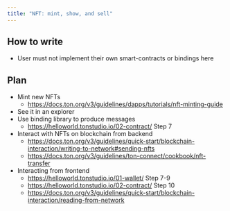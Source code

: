 ```yaml
---
title: "NFT: mint, show, and sell"
---
```


## How to write

- User must not implement their own smart-contracts or bindings here

## Plan

- Mint new NFTs
    - https://docs.ton.org/v3/guidelines/dapps/tutorials/nft-minting-guide
- See it in an explorer
- Use binding library to produce messages
    - https://helloworld.tonstudio.io/02-contract/ Step 7
- Interact with NFTs on blockchain from backend
    - https://docs.ton.org/v3/guidelines/quick-start/blockchain-interaction/writing-to-network#sending-nfts
    - https://docs.ton.org/v3/guidelines/ton-connect/cookbook/nft-transfer
- Interacting from frontend
    - https://helloworld.tonstudio.io/01-wallet/ Step 7-9
    - https://helloworld.tonstudio.io/02-contract/ Step 10
    - https://docs.ton.org/v3/guidelines/quick-start/blockchain-interaction/reading-from-network